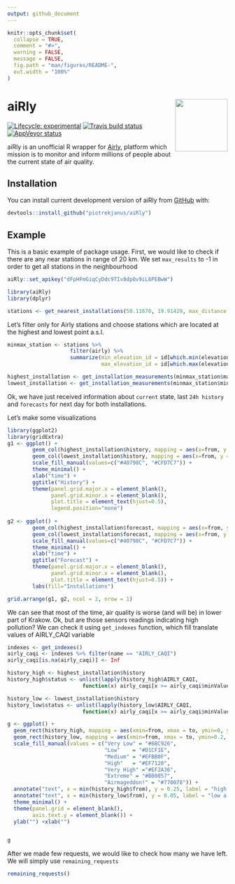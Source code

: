 ```yaml
---
output: github_document
---
```


```r
knitr::opts_chunk$set(
  collapse = TRUE,
  comment = "#>",
  warning = FALSE,
  message = FALSE,
  fig.path = "man/figures/README-",
  out.width = "100%"
)
```

# aiRly <img src="man/figures/hexsticker.png" align="right" width="120" />

<!-- badges: start -->
[![Lifecycle: experimental](https://img.shields.io/badge/lifecycle-experimental-orange.svg)](https://www.tidyverse.org/lifecycle/#experimental)
[![Travis build status](https://travis-ci.org/piotrekjanus/Airly.svg?branch=master)](https://travis-ci.org/piotrekjanus/aiRly)
[![AppVeyor status](https://ci.appveyor.com/api/projects/status/9u09jeqyu0e5qkbf?svg=true)](https://ci.appveyor.com/project/piotrekjanus/aiRly)
<!-- badges: end -->

aiRly is an unofficial R wrapper for [Airly](https://airly.eu/), platform which mission is to monitor and inform millions of people about the current state of air quality.

## Installation

You can install current development version of aiRly from [GitHub](https://github.com/) with:

``` r
devtools::install_github("piotrekjanus/aiRly")
```

## Example

This is a basic example of package usage. First, we would like to check if there are any near stations in range of 20 km. We set `max_results` to -1 in order to get all stations in the neighbourhood

```r
aiRly::set_apikey("dFpHFmGiqCyDdc9TIv8dp0v9iL6PEBwW")
```

```r
library(aiRly)
library(dplyr)

stations <- get_nearest_installations(50.11670, 19.91429, max_distance = 20, max_results = -1)
```

Let's filter only for Airly stations and choose stations which are located at the highest and lowest point a.s.l. 

```r
minmax_station <- stations %>%
                    filter(airly) %>% 
                    summarize(min_elevation_id = id[which.min(elevation)], 
                              max_elevation_id = id[which.max(elevation)])

highest_installation <- get_installation_measurements(minmax_station$max_elevation_id)
lowest_installation <- get_installation_measurements(minmax_station$min_elevation_id)
```

Ok, we have just received information about `current` state, last `24h history` and `forecasts` for next day for both installations.

Let's make some visualizations

```r
library(ggplot2)
library(gridExtra)
g1 <- ggplot() + 
        geom_col(highest_installation$history, mapping = aes(x=from, y = PM25, fill="High"),  alpha = 0.5) +
        geom_col(lowest_installation$history, mapping = aes(x=from, y = PM25, fill="Low"), alpha = 0.6) +
        scale_fill_manual(values=c("#40798C", "#CFD7C7")) +
        theme_minimal() +
        xlab("time") +
        ggtitle("History") +
        theme(panel.grid.major.x = element_blank(),
              panel.grid.minor.x = element_blank(),
              plot.title = element_text(hjust=0.5),
              legend.position="none")
    
g2 <- ggplot() + 
        geom_col(highest_installation$forecast, mapping = aes(x=from, y = PM25, fill="High"),  alpha = 0.5) +
        geom_col(lowest_installation$forecast, mapping = aes(x=from, y = PM25, fill="Low"), alpha = 0.6) +
        scale_fill_manual(values=c("#40798C", "#CFD7C7")) +
        theme_minimal() +
        xlab("time") +
        ggtitle("Forecast") +
        theme(panel.grid.major.x = element_blank(),
              panel.grid.minor.x = element_blank(),
              plot.title = element_text(hjust=0.5)) +
        labs(fill="Installations") 

grid.arrange(g1, g2, ncol = 2, nrow = 1)

```

We can see that most of the time, air quality is worse (and will be) in lower part of Krakow.
Ok, but are those sensors readings indicating high pollution? We can check it using `get_indexes` function, which fill translate values of AIRLY_CAQI variable

```r
indexes <- get_indexes()
airly_caqi <- indexes %>% filter(name == "AIRLY_CAQI")
airly_caqi[is.na(airly_caqi)] <- Inf 

history_high <- highest_installation$history
history_high$status <- unlist(lapply(history_high$AIRLY_CAQI, 
                        function(x) airly_caqi[x >= airly_caqi$minValue & x <= airly_caqi$maxValue, "description"]))

history_low <- lowest_installation$history
history_low$status <- unlist(lapply(history_low$AIRLY_CAQI, 
                        function(x) airly_caqi[x >= airly_caqi$minValue & x <= airly_caqi$maxValue, "description"]))

g <- ggplot() +
  geom_rect(history_high, mapping = aes(xmin=from, xmax = to, ymin=0, ymax=.1, fill = status)) +
  geom_rect(history_low, mapping = aes(xmin=from, xmax = to, ymin=0.2, ymax=.3, fill = status))+
  scale_fill_manual(values = c("Very Low" =	"#6BC926",
                               "Low"	= "#D1CF1E",
                               "Medium" = "#EFBB0F",
                               "High"	= "#EF7120",
                               "Very High" ="#EF2A36",
                               "Extreme" = "#B00057",
                               "Airmageddon!" = "#770078")) +
  annotate("text", x = min(history_high$from), y = 0.25, label = "high a.s.l") +
  annotate("text", x = min(history_low$from), y = 0.05, label = "low a.s.l") +
  theme_minimal() +
  theme(panel.grid = element_blank(),
        axis.text.y = element_blank()) +
  ylab("") +xlab("")


g
```

After we made few requests, we would like to check how many we have left. We will simply use `remaining_requests`

```r
remaining_requests()
```
